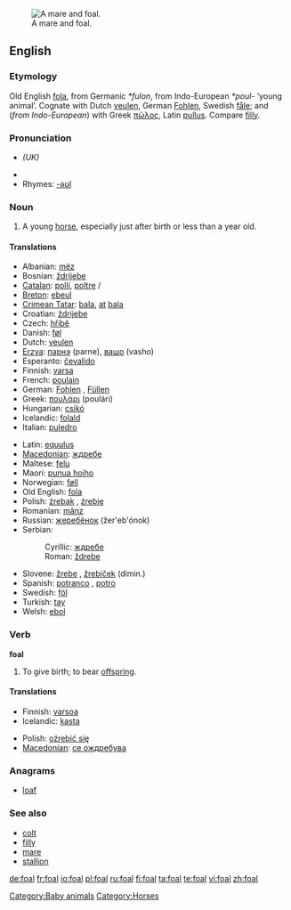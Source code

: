 [[Image:Mare and foal (Kvetina-Marie).jpg|thumb|right|A mare and foal.]]
==English==
{{wikipedia}}
===Etymology===
Old English [[fola]], from Germanic ''*fulon'', from Indo-European ''*poul-'' ‘young animal’.  Cognate with Dutch [[veulen]], German [[Fohlen]], Swedish [[fåle]]; and (''from Indo-European'') with Greek [[πῶλος]], Latin [[pullus]].  Compare [[filly]].

===Pronunciation===
* {{IPA|/fəʊl/}} ''(UK)''
* {{audio|en-us-foal.ogg|Audio (US)}}
* Rhymes: [[Rhymes:English:-əʊl|-əʊl]]

===Noun===
{{en-noun}}

# A young [[horse]], especially just after birth or less than a year old.

====Translations====
{{trans-top|young horse}}
* Albanian: [[mëz]] {{m}}
* Bosnian: [[ždrijebe]] {{n}}
* [[Catalan]]: [[pollí]], [[poltre]] {{m}}/{{f}}
* [[Breton]]: [[ebeul]] {{m}}
* [[Crimean Tatar]]: [[bala#Crimean Tatar|bala]], [[at]] [[bala]]
* Croatian: [[ždrijebe]] {{n}}
* Czech: [[hříbě]] {{n}}
* Danish: [[føl]] {{n}}
* Dutch: [[veulen]] {{n}}
* [[Erzya]]: [[парнэ]] (parne), [[вашо]] (vasho)
* Esperanto: [[ĉevalido]]
* Finnish: [[varsa]]
* French: [[poulain]] {{m}}
* German: [[Fohlen]] {{n}}, [[Füllen]] {{n}}
* Greek: [[πουλάρι]] (poulári) {{n}}
* Hungarian: [[csikó]]
* Icelandic: [[folald]] {{n}}
* Italian: [[puledro]] {{n}}
{{trans-mid}}
* Latin: [[equulus]] {{m}}
* [[Macedonian]]: [[ждребе]] {{n}}
* Maltese: [[felu]] {{m}}
* Maori: [[punua hoiho]]
* Norwegian: [[føll]] {{n}}
* Old English: [[fola]] {{m}}
* Polish: [[źrebak]] {{m}}, [[źrebię]] {{n}}
* Romanian: [[mânz]] {{m}}
* Russian: [[жеребёнок]] (žer'eb'ónok) {{m}}
* Serbian:
*: Cyrillic: [[ждребе]] {{n}}
*: Roman: [[ždrebe]] {{n}}
* Slovene: [[žrebe]] {{n}}, [[žrebiček]] {{m}} (dimin.)
* Spanish: [[potranco]] {{m}}, [[potro]] {{m}}
* Swedish: [[föl]] {{n}}
* Turkish: [[tay]]
* Welsh: [[ebol]] {{m}}
{{trans-bottom}}

===Verb===
'''foal'''

# {{context|equestrian}} To give birth; to bear [[offspring]].

====Translations====
{{trans-top|give birth}}
* Finnish: [[varsoa]]
* Icelandic: [[kasta]]
{{trans-mid}}
* Polish: [[oźrebić się]]
* [[Macedonian]]: [[се ождребува]]
{{trans-bottom}}

===Anagrams===
* [[loaf]]

===See also===
* [[colt]]
* [[filly]]
* [[mare]]
* [[stallion]]

[[Category:Baby animals]]
[[Category:Horses]]

[[de:foal]]
[[fr:foal]]
[[io:foal]]
[[pl:foal]]
[[ru:foal]]
[[fi:foal]]
[[ta:foal]]
[[te:foal]]
[[vi:foal]]
[[zh:foal]]